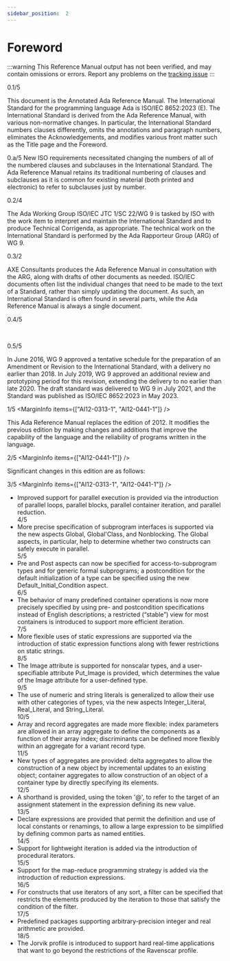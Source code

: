 ```yaml
---
sidebar_position:  2
---
```


# Foreword

:::warning
This Reference Manual output has not been verified,
and may contain omissions or errors.
Report any problems on the [tracking issue](https://github.com/ada-lang-io/ada-lang-io/issues/20)
:::


<MarginText>0.1/5</MarginText>
<p>This document is the Annotated Ada Reference Manual. The International Standard for the programming language Ada is ISO/IEC 8652:2023 (E). The International Standard is derived from the Ada Reference Manual, with various non-normative changes. In particular, the International Standard numbers clauses differently, omits the annotations and paragraph numbers, eliminates the Acknowledgements, and modifies various front matter such as the Title page and the Foreword.<br /></p>

<AnnotatedOnly>
<MarginText>0.a/5</MarginText>
<Admonition type="aarm" aarm="discussion">
<strong></strong>New ISO requirements necessitated changing the numbers of all of the numbered clauses and subclauses in the International Standard. The Ada Reference Manual retains its traditional numbering of clauses and subclauses as it is common for existing material (both printed and electronic) to refer to subclauses just by number. <br /></Admonition>
</AnnotatedOnly>

<MarginText>0.2/4</MarginText>
<p>The Ada Working Group ISO/IEC JTC 1/SC 22/WG 9 is tasked by ISO with the work item to interpret and maintain the International Standard and to produce Technical Corrigenda, as appropriate. The technical work on the International Standard is performed by the Ada Rapporteur Group (ARG) of WG 9.<br /></p>

<MarginText>0.3/2</MarginText>
<p>AXE Consultants produces the Ada Reference Manual in consultation with the ARG, along with drafts of other documents as needed. ISO/IEC documents often list the individual changes that need to be made to the text of a Standard, rather than simply updating the document. As such, an International Standard is often found in several parts, while the Ada Reference Manual is always a single document.<br /></p>

<MarginText>0.4/5</MarginText>
<p> <br /></p>

<MarginText>0.5/5</MarginText>
<p>In June 2016, WG 9 approved a tentative schedule for the preparation of an Amendment or Revision to the International Standard, with a delivery no earlier than 2018. In July 2019, WG 9 approved an additional review and prototyping period for this revision, extending the delivery to no earlier than late 2020. The draft standard was delivered to WG 9 in July 2021, and the Standard was published as ISO/IEC 8652:2023 in May 2023.<br /></p>

<MarginText>1/5</MarginText>
<MarginInfo items={["AI12-0313-1", "AI12-0441-1"]} />
<p>This Ada Reference Manual replaces the edition of 2012. It modifies the previous edition by making changes and additions that improve the capability of the language and the reliability of programs written in the language.<br /></p>

<MarginText>2/5</MarginText>
<MarginInfo items={["AI12-0441-1"]} />
<p>Significant changes in this edition are as follows: <br /></p>

<MarginText>3/5</MarginText>
<MarginInfo items={["AI12-0313-1", "AI12-0441-1"]} />
<ul>
<li>Improved support for parallel execution is provided via the introduction of parallel loops, parallel blocks, parallel container iteration, and parallel reduction.<br /></li>
<MarginText>4/5</MarginText>
<MarginInfo items={["AI12-0313-1", "AI12-0441-1"]} />
<li>More precise specification of subprogram interfaces is supported via the new aspects Global, Global'Class, and Nonblocking. The Global aspects, in particular, help to determine whether two constructs can safely execute in parallel.<br /></li>
<MarginText>5/5</MarginText>
<MarginInfo items={["AI12-0313-1", "AI12-0441-1"]} />
<li>Pre and Post aspects can now be specified for access-to-subprogram types and for generic formal subprograms; a postcondition for the default initialization of a type can be specified using the new Default_Initial_Condition aspect.<br /></li>
<MarginText>6/5</MarginText>
<MarginInfo items={["AI12-0313-1", "AI12-0441-1"]} />
<li>The behavior of many predefined container operations is now more precisely specified by using pre- and postcondition specifications instead of English descriptions; a restricted (&ldquo;stable&rdquo;) view for most containers is introduced to support more efficient iteration.<br /></li>
<MarginText>7/5</MarginText>
<MarginInfo items={["AI12-0313-1", "AI12-0441-1"]} />
<li>More flexible uses of static expressions are supported via the introduction of static expression functions along with fewer restrictions on static strings.<br /></li>
<MarginText>8/5</MarginText>
<MarginInfo items={["AI12-0313-1", "AI12-0441-1"]} />
<li>The Image attribute is supported for nonscalar types, and a user-specifiable attribute Put_Image is provided, which determines the value of the Image attribute for a user-defined type.<br /></li>
<MarginText>9/5</MarginText>
<MarginInfo items={["AI12-0313-1", "AI12-0441-1"]} />
<li>The use of numeric and string literals is generalized to allow their use with other categories of types, via the new aspects Integer_Literal, Real_Literal, and String_Literal.<br /></li>
<MarginText>10/5</MarginText>
<MarginInfo items={["AI12-0313-1", "AI12-0441-1"]} />
<li>Array and record aggregates are made more flexible: index parameters are allowed in an array aggregate to define the components as a function of their array index; discriminants can be defined more flexibly within an aggregate for a variant record type.<br /></li>
<MarginText>11/5</MarginText>
<MarginInfo items={["AI12-0313-1", "AI12-0441-1"]} />
<li>New types of aggregates are provided: delta aggregates to allow the construction of a new object by incremental updates to an existing object; container aggregates to allow construction of an object of a container type by directly specifying its elements.<br /></li>
<MarginText>12/5</MarginText>
<MarginInfo items={["AI12-0313-1", "AI12-0441-1"]} />
<li>A shorthand is provided, using the token '@', to refer to the target of an assignment statement in the expression defining its new value.<br /></li>
<MarginText>13/5</MarginText>
<MarginInfo items={["AI12-0313-1", "AI12-0441-1"]} />
<li>Declare expressions are provided that permit the definition and use of local constants or renamings, to allow a large expression to be simplified by defining common parts as named entities.<br /></li>
<MarginText>14/5</MarginText>
<MarginInfo items={["AI12-0313-1", "AI12-0441-1"]} />
<li>Support for lightweight iteration is added via the introduction of procedural iterators.<br /></li>
<MarginText>15/5</MarginText>
<MarginInfo items={["AI12-0313-1", "AI12-0441-1"]} />
<li>Support for the map-reduce programming strategy is added via the introduction of reduction expressions.<br /></li>
<MarginText>16/5</MarginText>
<MarginInfo items={["AI12-0313-1", "AI12-0441-1"]} />
<li>For constructs that use iterators of any sort, a filter can be specified that restricts the elements produced by the iteration to those that satisfy the condition of the filter.<br /></li>
<MarginText>17/5</MarginText>
<MarginInfo items={["AI12-0313-1", "AI12-0441-1"]} />
<li>Predefined packages supporting arbitrary-precision integer and real arithmetic are provided.<br /></li>
<MarginText>18/5</MarginText>
<MarginInfo items={["AI12-0313-1", "AI12-0441-1"]} />
<li>The Jorvik profile is introduced to support hard real-time applications that want to go beyond the restrictions of the Ravenscar profile.<br /></li>
</ul>
